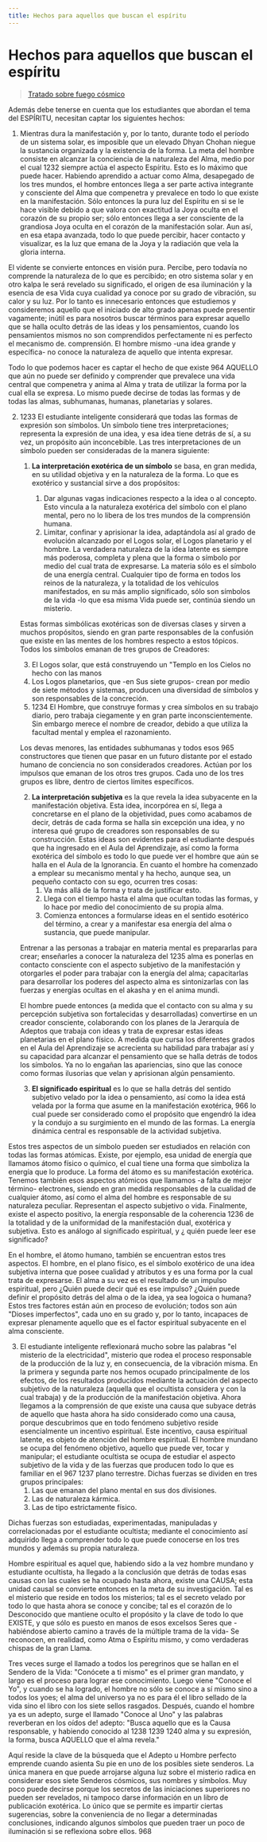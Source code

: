 ```yaml
---
title: Hechos para aquellos que buscan el espíritu
---
```


# Hechos para aquellos que buscan el espíritu

> [Tratado sobre fuego cósmico](/tratado-sobre-fuego-cosmico/el-fuego-electrico-espiritu#es963)

Además debe tenerse en cuenta que los estudiantes que abordan el tema del ESPÍRITU, necesitan captar los siguientes hechos:

1. Mientras dura la manifestación y, por lo tanto, durante todo el período de un sistema solar, es imposible que un elevado Dhyan Chohan niegue la sustancia organizada y la existencia de la forma. La meta del hombre consiste en alcanzar la conciencia de la naturaleza del Alma, medio por el cual <Pin lang="en">1232</Pin> siempre actúa el aspecto Espíritu. Esto es lo máximo que puede hacer. Habiendo aprendido a actuar como Alma, desapegado de los tres mundos, el hombre entonces llega a ser parte activa integrante y consciente del Alma que compenetra y prevalece en todo lo que existe en la manifestación. Sólo entonces la pura luz del Espíritu en si se le hace visible debido a que valora con exactitud la Joya oculta en el corazón de su propio ser; sólo entonces llega a ser consciente de la grandiosa Joya oculta en el corazón de la manifestación solar. Aun así, en esa etapa avanzada, todo lo que puede percibir, hacer contacto y visualizar, es la luz que emana de la Joya y la radiación que vela la gloria interna.
 
 El vidente se convierte entonces en visión pura. Percibe, pero todavía no comprende la naturaleza de lo que es percibido; en otro sistema solar y en otro kalpa le será revelado su significado, el origen de esa iluminación y la esencia de esa Vida cuya cualidad ya conoce por su grado de vibración, su calor y su luz. Por lo tanto es innecesario entonces que estudiemos y consideremos aquello que el iniciado de alto grado apenas puede presentir vagamente; inútil es para nosotros buscar términos para expresar aquello que se halla oculto detrás de las ideas y los pensamientos, cuando los pensamientos mismos no son comprendidos perfectamente ni es perfecto el mecanismo de. comprensión. El hombre mismo -una idea grande y específica- no conoce la naturaleza de aquello que intenta expresar.

 Todo lo que podemos hacer es captar el hecho de que existe <Pin lang="es">964</Pin> AQUELLO que aún no puede ser definido y comprender que prevalece una vida central que compenetra y anima al Alma y trata de utilizar la forma por la cual ella se expresa. Lo mismo puede decirse de todas las formas y de todas las almas, subhumanas, humanas, planetarias y solares.

2. <Pin lang="en">1233</Pin> El estudiante inteligente considerará que todas las formas de expresión son símbolos. Un símbolo tiene tres interpretaciones; representa la expresión de una idea, y esa idea tiene detrás de sí, a su vez, un propósito aún inconcebible. Las tres interpretaciones de un símbolo pueden ser consideradas de la manera siguiente:

   1. **La interpretación exotérica de un símbolo** se basa, en gran medida, en su utilidad objetiva y en la naturaleza de la forma. Lo que es exotérico y sustancial sirve a dos propósitos:
     
      1. Dar algunas vagas indicaciones respecto a la idea o al concepto. Esto vincula a la naturaleza exotérica del símbolo con el plano mental, pero no lo libera de los tres mundos de la comprensión humana.
      2. Limitar, confinar y aprisionar la idea, adaptándola así al grado de evolución alcanzado por el Logos solar, el Logos planetario y el hombre. La verdadera naturaleza de la idea latente es siempre más poderosa, completa y plena que la forma o símbolo por medio del cual trata de expresarse. La materia sólo es el símbolo de una energía central. Cualquier tipo de forma en todos los reinos de la naturaleza, y la totalidad de los vehículos manifestados, en su más amplio significado, sólo son símbolos de la vida -lo que esa misma Vida puede ser, continúa siendo un misterio.
     
     Estas formas simbólicas exotéricas son de diversas clases y sirven a muchos propósitos, siendo en gran parte responsables de la confusión que existe en las mentes de los hombres respecto a estos tópicos. Todos los símbolos emanan de tres grupos de Creadores:

      3. El Logos solar, que está construyendo un "Templo en los Cielos no hecho con las manos
      4. Los Logos planetarios, que -en Sus siete grupos- crean por medio de siete métodos y sistemas, producen una diversidad de símbolos y son responsables de la concreción.
      5. <Pin lang="en">1234</Pin> El Hombre, que construye formas y crea símbolos en su trabajo diario, pero trabaja ciegamente y en gran parte inconscientemente. Sin embargo merece el nombre de creador, debido a que utiliza la facultad mental y emplea el razonamiento.

     Los devas menores, las entidades subhumanas y todos esos <Pin lang="es">965</Pin> constructores que tienen que pasar en un futuro distante por el estado humano de conciencia no son considerados creadores. Actúan por los impulsos que emanan de los otros tres grupos. Cada uno de los tres grupos es libre, dentro de ciertos límites específicos.

   2. **La interpretación subjetiva** es la que revela la idea subyacente en la manifestación objetiva. Esta idea, incorpórea en sí, llega a concretarse en el plano de la objetividad, pues como acabamos de decir, detrás de cada forma se halla sin excepción una idea, y no interesa qué grupo de creadores son responsables de su construcción. Estas ideas son evidentes para el estudiante después que ha ingresado en el Aula del Aprendizaje, así como la forma exotérica del símbolo es todo lo que puede ver el hombre que aún se halla en el Aula de la Ignorancia. En cuanto el hombre ha comenzado a emplear su mecanismo mental y ha hecho, aunque sea, un pequeño contacto con su ego, ocurren tres cosas:
      1. Va más allá de la forma y trata de justificar esto.
      2. Llega con el tiempo hasta el alma que ocultan todas las formas, y lo hace por medio del conocimiento de su propia alma.
      3. Comienza entonces a formularse ideas en el sentido esotérico del término, a crear y a manifestar esa energía del alma o sustancia, que puede manipular.

     Entrenar a las personas a trabajar en materia mental es prepararlas para crear; enseñarles a conocer la naturaleza del <Pin lang="en">1235</Pin> alma es ponerlas en contacto consciente con el aspecto subjetivo de la manifestación y otorgarles el poder para trabajar con la energía del alma; capacitarlas para desarrollar los poderes del aspecto alma es sintonizarlas con las fuerzas y energías ocultas en el akasha y en el anima mundi.

     El hombre puede entonces (a medida que el contacto con su alma y su percepción subjetiva son fortalecidas y desarrolladas) convertirse en un creador consciente, colaborando con los planes de la Jerarquía de Adeptos que trabaja con ideas y trata de expresar estas ideas planetarias en el plano físico. A medida que cursa los diferentes grados en el Aula del Aprendizaje se acrecienta su habilidad para trabajar así y su capacidad para alcanzar el pensamiento que se halla detrás de todos los símbolos. Ya no lo engañan las apariencias, sino que las conoce como formas ilusorias que velan y aprisionan algún pensamiento.

   3. **El significado espiritual** es lo que se halla detrás del sentido subjetivo velado por la idea o pensamiento, así como la idea está velada por la forma que asume en la manifestación exotérica, <Pin lang="es">966</Pin> lo cual puede ser considerado como el propósito que engendró la idea y la condujo a su surgimiento en el mundo de las formas. La energía dinámica central es responsable de la actividad subjetiva.

 Estos tres aspectos de un símbolo pueden ser estudiados en relación con todas las formas atómicas. Existe, por ejemplo, esa unidad de energía que llamamos átomo físico o químico, el cual tiene una forma que simboliza la energía que lo produce. La forma del átomo es su manifestación exotérica. Tenemos también esos aspectos atómicos que llamamos -a falta de mejor término- electrones, siendo en gran medida responsables de la cualidad de cualquier átomo, así como el alma del hombre es responsable de su naturaleza peculiar. Representan el aspecto subjetivo o vida. Finalmente, existe el aspecto positivo, la energía responsable de la coherencia <Pin lang="en">1236</Pin> de la totalidad y de la uniformidad de la manifestación dual, exotérica y subjetiva. Esto es análogo al significado espiritual, y ¿ quién puede leer ese significado?

 En el hombre, el átomo humano, también se encuentran estos tres aspectos. El hombre, en el plano físico, es el símbolo exotérico de una idea subjetiva interna que posee cualidad y atributos y es una forma por la cual trata de expresarse. El alma a su vez es el resultado de un impulso espiritual, pero ¿Quién puede decir qué es ese impulso? ¿Quién puede definir el propósito detrás del alma o de la idea, ya sea logoica o humana? Estos tres factores están aún en proceso de evolución; todos son aún "Dioses imperfectos", cada uno en su grado y, por lo tanto, incapaces de expresar plenamente aquello que es el factor espiritual subyacente en el alma consciente.

3. El estudiante inteligente reflexionará mucho sobre las palabras "el misterio de la electricidad", misterio que rodea el proceso responsable de la producción de la luz y, en consecuencia, de la vibración misma. En la primera y segunda parte nos hemos ocupado principalmente de los efectos, de los resultados producidos mediante la actuación del aspecto subjetivo de la naturaleza (aquella que el ocultista considera y con la cual trabaja) y de la producción de la manifestación objetiva. Ahora llegamos a la comprensión de que existe una causa que subyace detrás de aquello que hasta ahora ha sido considerado como una causa, porque descubrimos que en todo fenómeno subjetivo reside esencialmente un incentivo espiritual. Este incentivo, causa espiritual latente, es objeto de atención del hombre espiritual. El hombre mundano se ocupa del fenómeno objetivo, aquello que puede ver, tocar y manipular; el estudiante ocultista se ocupa de estudiar el aspecto subjetivo de la vida y de las fuerzas que producen todo lo que es familiar en el <Pin lang="es">967</Pin> <Pin lang="en">1237</Pin> plano terrestre. Dichas fuerzas se dividen en tres grupos principales:
   1. Las que emanan del plano mental en sus dos divisiones.
   2. Las de naturaleza kármica.
   3. Las de tipo estrictamente físico.

 Dichas fuerzas son estudiadas, experimentadas, manipuladas y correlacionadas por el estudiante ocultista; mediante el conocimiento así adquirido llega a comprender todo lo que puede conocerse en los tres mundos y además su propia naturaleza.

Hombre espiritual es aquel que, habiendo sido a la vez hombre mundano y estudiante ocultista, ha llegado a la conclusión que detrás de todas esas causas con las cuales se ha ocupado hasta ahora, existe una CAUSA; esta unidad causal se convierte entonces en la meta de su investigación. Tal es el misterio que reside en todos los misterios; tal es el secreto velado por todo lo que hasta ahora se conoce y concibe; tal es el corazón de lo Desconocido que mantiene oculto el propósito y la clave de todo lo que EXISTE, y que sólo es puesto en manos de esos excelsos Seres que -habiéndose abierto camino a través de la múltiple trama de la vida- Se reconocen, en realidad, como Atma o Espíritu mismo, y como verdaderas chispas de la gran Llama.

Tres veces surge el llamado a todos los peregrinos que se hallan en el Sendero de la Vida: "Conócete a ti mismo" es el primer gran mandato, y largo es el proceso para lograr ese conocimiento. Luego viene "Conoce el Yo", y cuando se ha logrado, el hombre no sólo se conoce a sí mismo sino a todos los yoes; el alma del universo ya no es para él el libro sellado de la vida sino el libro con los siete sellos rasgados. Después, cuando el hombre ya es un adepto, surge el llamado "Conoce al Uno" y las palabras reverberan en los oídos de! adepto: "Busca aquello que es la Causa responsable, y habiendo conocido al <Pin lang="en">1238</Pin> <Pin lang="en">1239</Pin> <Pin lang="en">1240</Pin> alma y su expresión, la forma, busca AQUELLO que el alma revela."

Aquí reside la clave de la búsqueda que el Adepto u Hombre perfecto emprende cuando asienta Su pie en uno de los posibles siete senderos. La única manera en que puede arrojarse alguna luz sobre el misterio radica en considerar esos siete Senderos cósmicos, sus nombres y símbolos. Muy poco puede decirse porque los secretos de las iniciaciones superiores no pueden ser revelados, ni tampoco darse información en un libro de publicación exotérica. Lo único que se permite es impartir ciertas sugerencias, sobre la conveniencia de no llegar a determinadas conclusiones, indicando algunos símbolos que pueden traer un poco de iluminación si se reflexiona sobre ellos. <Pin lang="es">968</Pin>
